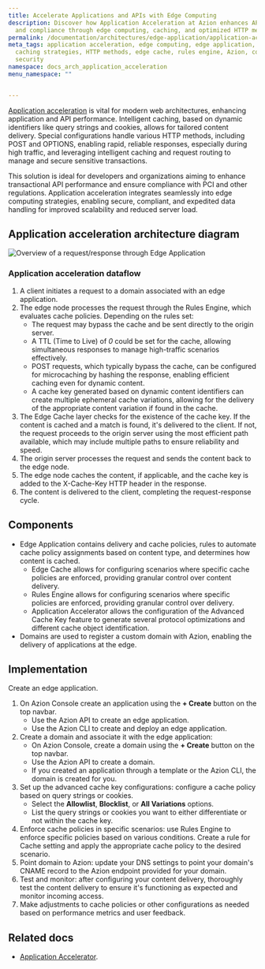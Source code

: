 ```yaml
---
title: Accelerate Applications and APIs with Edge Computing
description: Discover how Application Acceleration at Azion enhances API performance
  and compliance through edge computing, caching, and optimized HTTP methods.
permalink: /documentation/architectures/edge-application/application-acceleration/
meta_tags: application acceleration, edge computing, edge application, api performance,
  caching strategies, HTTP methods, edge cache, rules engine, Azion, compliance and
  security
namespace: docs_arch_application_acceleration
menu_namespace: ""


---
```


[Application acceleration](https://www.azion.com/en/solutions/application-acceleration/) is vital for modern web architectures, enhancing application and API performance. Intelligent caching, based on dynamic identifiers like query strings and cookies, allows for tailored content delivery. Special configurations handle various HTTP methods, including POST and OPTIONS, enabling rapid, reliable responses, especially during high traffic, and leveraging intelligent caching and request routing to manage and secure sensitive transactions.

This solution is ideal for developers and organizations aiming to enhance transactional API performance and ensure compliance with PCI and other regulations. Application acceleration integrates seamlessly into edge computing strategies, enabling secure, compliant, and expedited data handling for improved scalability and reduced server load.


## Application acceleration architecture diagram

![Overview of a request/response through Edge Application](/assets/docs/images/uploads/app-acceleration-arch.png)

### Application acceleration dataflow

1. A client initiates a request to a domain associated with an edge application.
2. The edge node processes the request through the Rules Engine, which evaluates cache policies. Depending on the rules set:
    - The request may bypass the cache and be sent directly to the origin server.
    - A TTL (Time to Live) of *0* could be set for the cache, allowing simultaneous responses to manage high-traffic scenarios effectively.
    - POST requests, which typically bypass the cache, can be configured for microcaching by hashing the response, enabling efficient caching even for dynamic content.
    - A cache key generated based on dynamic content identifiers can create multiple ephemeral cache variations, allowing for the delivery of the appropriate content variation if found in the cache.
3. The Edge Cache layer checks for the existence of the cache key. If the content is cached and a match is found, it's delivered to the client. If not, the request proceeds to the origin server using the most efficient path available, which may include multiple paths to ensure reliability and speed.
4. The origin server processes the request and sends the content back to the edge node.
5. The edge node caches the content, if applicable, and the cache key is added to the X-Cache-Key HTTP header in the response.
6. The content is delivered to the client, completing the request-response cycle.


## Components

- Edge Application contains delivery and cache policies, rules to automate cache policy assignments based on content type, and determines how content is cached.
    - Edge Cache allows for configuring scenarios where specific cache policies are enforced, providing granular control over content delivery.
    - Rules Engine allows for configuring scenarios where specific policies are enforced, providing granular control over delivery.
    - Application Accelerator allows the configuration of the Advanced Cache Key feature to generate several protocol optimizations and different cache object identification.
- Domains are used to register a custom domain with Azion, enabling the delivery of applications at the edge.


## Implementation

Create an edge application.
1. On Azion Console create an application using the **+ Create** button on the top navbar.
    - Use the Azion API to create an edge application.
    - Use the Azion CLI to create and deploy an edge application.
2.  Create a domain and associate it with the edge application: 
    - On Azion Console, create a domain using the **+ Create** button on the top navbar.
    - Use the Azion API to create a domain.
    - If you created an application through a template or the Azion CLI, the domain is created for you.
3. Set up the advanced cache key configurations: configure a cache policy based on query strings or cookies.
    - Select the **Allowlist**, **Blocklist**, or **All Variations** options.
    - List the query strings or cookies you want to either differentiate or not within the cache key.
4. Enforce cache policies in specific scenarios: use Rules Engine to enforce specific policies based on various conditions. Create a rule for Cache setting and apply the appropriate cache policy to the desired scenario.
5. Point domain to Azion: update your DNS settings to point your domain's CNAME record to the Azion endpoint provided for your domain.
6. Test and monitor: after configuring your content delivery, thoroughly test the content delivery to ensure it's functioning as expected and monitor incoming access.
7. Make adjustments to cache policies or other configurations as needed based on performance metrics and user feedback.


## Related docs

- [Application Accelerator](/en/documentation/products/build/edge-application/application-accelerator/).
